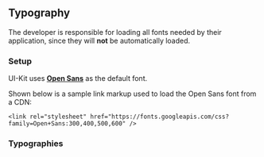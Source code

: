 
<Meta title="Foundation/Typography" />

## Typography

The developer is responsible for loading all fonts needed by their application, since they will **not** be automatically loaded.

### Setup

UI-Kit uses **[Open Sans](https://fonts.google.com/specimen/Open+Sans)** as the default font.

Shown below is a sample link markup used to load the Open Sans font from a CDN:

```
<link rel="stylesheet" href="https://fonts.googleapis.com/css?family=Open+Sans:300,400,500,600" />
```

### Typographies

<Preview>
  <Story name="Typographies">
    <Typographies />
  </Story>
</Preview>
